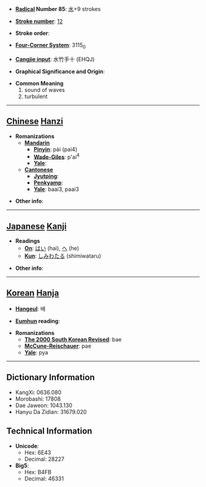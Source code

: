 * '''[[Wiktionary:Chinese radical index| Radical]] Number 85''': [[Wiktionary:Chinese radical index 水|水]]+9 strokes

* '''[[Wiktionary:Chinese total strokes index|Stroke number]]''': [[Wiktionary:Chinese total strokes index 12|12]]

* '''Stroke order''': 

* '''[[Wiktionary:Chinese four corner index|Four-Corner System]]''': 3115<sub>0</sub>

* '''[[Wiktionary:Chinese Cangjie index|Cangjie input]]''': 水竹手十 (EHQJ)

* '''Graphical Significance and Origin''': 

* '''Common Meaning'''
*#sound of waves
*# turbulent


----

== [[Chinese]] [[Hanzi]] ==

* '''Romanizations'''
** '''[[Mandarin]]'''
*** '''[[Pinyin]]''': pài (pai4)
*** '''[[Wade-Giles]]''': p'ai<sup>4</sup>
*** '''[[Yale]]''': 
** '''[[Cantonese]]'''
*** '''[[Jyutping]]''':
*** '''[[Penkyamp]]''': 
*** '''[[Yale]]''': baai3, paai3

* '''Other info''': 

----

== [[Japanese]] [[Kanji]] ==

* '''Readings'''
** '''[[On]]''': [[はい]] (hai), [[へ]] (he)
** '''[[Kun]]''': [[しみわたる]] (shimiwataru)

* '''Other info''':  

----

== [[Korean]] [[Hanja]] ==

* '''[[Hangeul]]''': 배

* '''[[Eumhun]] reading''': 

* '''Romanizations'''
** '''[[The 2000 South Korean Revised Romanization|The 2000 South Korean Revised]]''': bae
** '''[[McCune-Reischauer]]''': pae
** '''[[Yale]]''': pya

----

== Dictionary Information ==

* KangXi: 0636.080
* Morobashi: 17808
* Dae Jaweon: 1043.130
* Hanyu Da Zidian: 31679.020

== Technical Information ==

* '''Unicode''':
** Hex: 6E43
** Decimal: 28227
* '''Big5''':
** Hex: B4FB
** Decimal: 46331